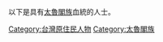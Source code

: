 {{Catnav|頁面分類|人物|各國人物|台灣人|台灣原住民人物}}
{{commonscat|Truku People}}
以下是具有[[太魯閣族|太魯閣族]]血統的人士。

[[Category:台灣原住民人物|Category:台灣原住民人物]]
[[Category:太魯閣族|Category:太魯閣族]]